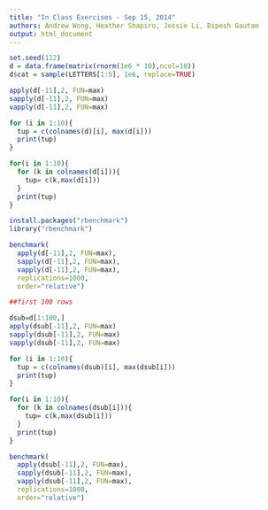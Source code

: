 ```yaml
---
title: "In Class Exercises - Sep 15, 2014"
authors: Andrew Wong, Heather Shapiro, Jessie Li, Dipesh Gautam
output: html_document
---
```


```r
set.seed(112)
d = data.frame(matrix(rnorm(1e6 * 10),ncol=10))
d$cat = sample(LETTERS[1:5], 1e6, replace=TRUE)

apply(d[-11],2, FUN=max)
sapply(d[-11],2, FUN=max)
vapply(d[-11],2, FUN=max)

for (i in 1:10){
  tup = c(colnames(d)[i], max(d[i]))
  print(tup)
}

for(i in 1:10){
  for (k in colnames(d[i])){
    tup= c(k,max(d[i]))
  }
  print(tup)
}

install.packages("rbenchmark")
library("rbenchmark")

benchmark(
  apply(d[-11],2, FUN=max),
  sapply(d[-11],2, FUN=max),
  vapply(d[-11],2, FUN=max),
  replications=1000,
  order="relative")

##first 100 rows

dsub=d[1:100,]
apply(dsub[-11],2, FUN=max)
sapply(dsub[-11],2, FUN=max)
vapply(dsub[-11],2, FUN=max)

for (i in 1:10){
  tup = c(colnames(dsub)[i], max(dsub[i]))
  print(tup)
}

for(i in 1:10){
  for (k in colnames(dsub[i])){
    tup= c(k,max(dsub[i]))
  }
  print(tup)
}

benchmark(
  apply(dsub[-11],2, FUN=max),
  sapply(dsub[-11],2, FUN=max),
  vapply(dsub[-11],2, FUN=max),
  replications=1000,
  order="relative")
```
